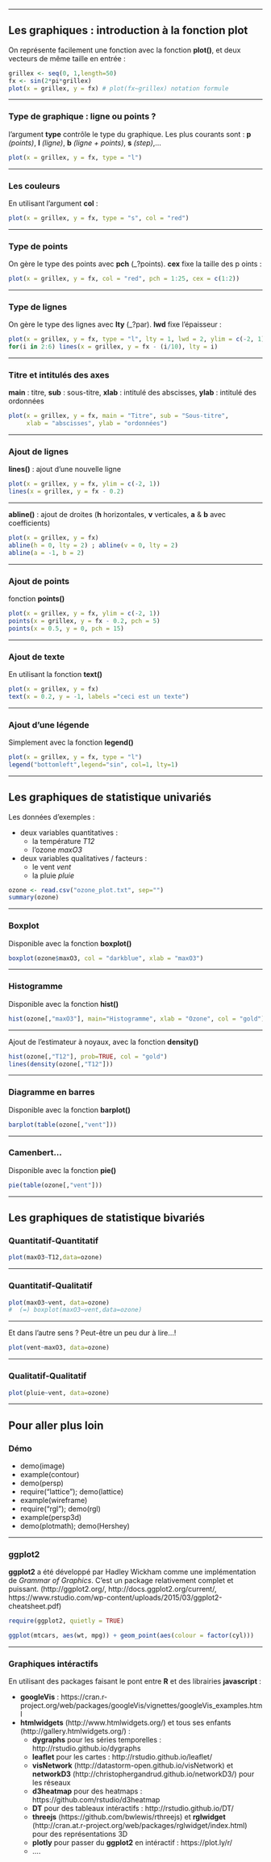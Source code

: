 
----

## Les graphiques : introduction à la fonction plot

On représente facilement une fonction avec la fonction __plot()__, et deux vecteurs de même taille en entrée :

```r
grillex <- seq(0, 1,length=50)
fx <- sin(2*pi*grillex)
plot(x = grillex, y = fx) # plot(fx~grillex) notation formule
````

----
  
### Type de graphique : ligne ou points ?

l'argument __type__ contrôle le type du graphique. Les plus courants sont : __p__ _(points)_, __l__ _(ligne)_, __b__ _(ligne + points)_, __s__ _(step)_,...

```r
plot(x = grillex, y = fx, type = "l")
````
 
----
  
### Les couleurs

En utilisant l'argument __col__ :

```r
plot(x = grillex, y = fx, type = "s", col = "red")
````

 
----
  
### Type de points

On gère le type des points avec __pch__ (_?points). __cex__ fixe la taille des p oints :

```r
plot(x = grillex, y = fx, col = "red", pch = 1:25, cex = c(1:2))
````

 
----
  
### Type de lignes

On gère le type des lignes avec __lty__ (_?par). __lwd__ fixe l'épaisseur :

```r
plot(x = grillex, y = fx, type = "l", lty = 1, lwd = 2, ylim = c(-2, 1))
for(i in 2:6) lines(x = grillex, y = fx - (i/10), lty = i)
````

 
----
  
### Titre et intitulés des axes

__main__ : titre, __sub__ : sous-titre, __xlab__ : intitulé des abscisses, __ylab__ : intitulé des ordonnées

```r
plot(x = grillex, y = fx, main = "Titre", sub = "Sous-titre", 
     xlab = "abscisses", ylab = "ordonnées")
````
 
----
  
### Ajout de lignes

__lines()__ : ajout d'une nouvelle ligne

```r
plot(x = grillex, y = fx, ylim = c(-2, 1))
lines(x = grillex, y = fx - 0.2)
````

 
----
  
__abline()__ : ajout de droites (__h__ horizontales, __v__ verticales, __a__ & __b__ avec coefficients)

```r
plot(x = grillex, y = fx)
abline(h = 0, lty = 2) ; abline(v = 0, lty = 2)
abline(a = -1, b = 2)
````

 
----
  
### Ajout de points

fonction __points()__

```r
plot(x = grillex, y = fx, ylim = c(-2, 1))
points(x = grillex, y = fx - 0.2, pch = 5)
points(x = 0.5, y = 0, pch = 15)
````

----
  
### Ajout de texte

En utilisant la fonction __text()__

```r
plot(x = grillex, y = fx)
text(x = 0.2, y = -1, labels ="ceci est un texte")
````


----
  
### Ajout d'une légende

Simplement avec la fonction __legend()__

```r
plot(x = grillex, y = fx, type = "l")
legend("bottomleft",legend="sin", col=1, lty=1) 
````

----

## Les graphiques de statistique univariés

Les données d'exemples : 

* deux variables quantitatives : 
    + la température _T12_
    + l'ozone _maxO3_
* deux variables qualitatives / facteurs : 
    + le vent _vent_
    + la pluie _pluie_   

```r
ozone <- read.csv("ozone_plot.txt", sep="")
summary(ozone)
````

----

### Boxplot

Disponible avec la fonction __boxplot()__

```r
boxplot(ozone$maxO3, col = "darkblue", xlab = "maxO3")
````

----

### Histogramme

Disponible avec la fonction __hist()__

```r
hist(ozone[,"maxO3"], main="Histogramme", xlab = "Ozone", col = "gold")
````


----

Ajout de l'estimateur à noyaux, avec la fonction __density()__

```r
hist(ozone[,"T12"], prob=TRUE, col = "gold")
lines(density(ozone[,"T12"]))
````


----

### Diagramme en barres

Disponible avec la fonction __barplot()__

```r
barplot(table(ozone[,"vent"]))
````


----

### Camenbert...

Disponible avec la fonction __pie()__

```r
pie(table(ozone[,"vent"])) 
````


----

## Les graphiques de statistique bivariés

### Quantitatif-Quantitatif


```r
plot(maxO3~T12,data=ozone) 
````

----

### Quantitatif-Qualitatif


```r
plot(maxO3~vent, data=ozone)
#  (=) boxplot(maxO3~vent,data=ozone)

````

----

Et dans l'autre sens ? Peut-être un peu dur à lire...!

```r
plot(vent~maxO3, data=ozone)
````

----

### Qualitatif-Qualitatif

```r
plot(pluie~vent, data=ozone)
````

----
  
## Pour aller plus loin

### Démo

* demo(image)
* example(contour)
* demo(persp)
* require("lattice"); demo(lattice)
* example(wireframe)
* require("rgl"); demo(rgl)
* example(persp3d)
* demo(plotmath); demo(Hershey)

----
  
### ggplot2

__ggplot2__ a été développé par Hadley Wickham comme une implémentation de _Grammar of Graphics_.
C'est un package relativement complet et puissant. (http://ggplot2.org/, http://docs.ggplot2.org/current/, https://www.rstudio.com/wp-content/uploads/2015/03/ggplot2-cheatsheet.pdf)

```r
require(ggplot2, quietly = TRUE)
````

```r
ggplot(mtcars, aes(wt, mpg)) + geom_point(aes(colour = factor(cyl)))
````


----
  
### Graphiques intéractifs

En utilisant des packages faisant le pont entre __R__ et des librairies __javascript__ : 

* __googleVis__ : https://cran.r-project.org/web/packages/googleVis/vignettes/googleVis_examples.html
* __htmlwidgets__ (http://www.htmlwidgets.org/) et tous ses enfants (http://gallery.htmlwidgets.org/) : 
    + __dygraphs__ pour les séries temporelles : http://rstudio.github.io/dygraphs
    + __leaflet__ pour les cartes : http://rstudio.github.io/leaflet/
    + __visNetwork__ (http://datastorm-open.github.io/visNetwork) et __networkD3__ (http://christophergandrud.github.io/networkD3/) pour les réseaux
    + __d3heatmap__ pour des heatmaps : https://github.com/rstudio/d3heatmap
    + __DT__ pour des tableaux intéractifs : http://rstudio.github.io/DT/
    + __threejs__ (https://github.com/bwlewis/rthreejs) et __rglwidget__ (http://cran.at.r-project.org/web/packages/rglwidget/index.html) pour des représentations 3D
    + __plotly__ pour passer du __ggplot2__ en intéractif : https://plot.ly/r/
    + ....